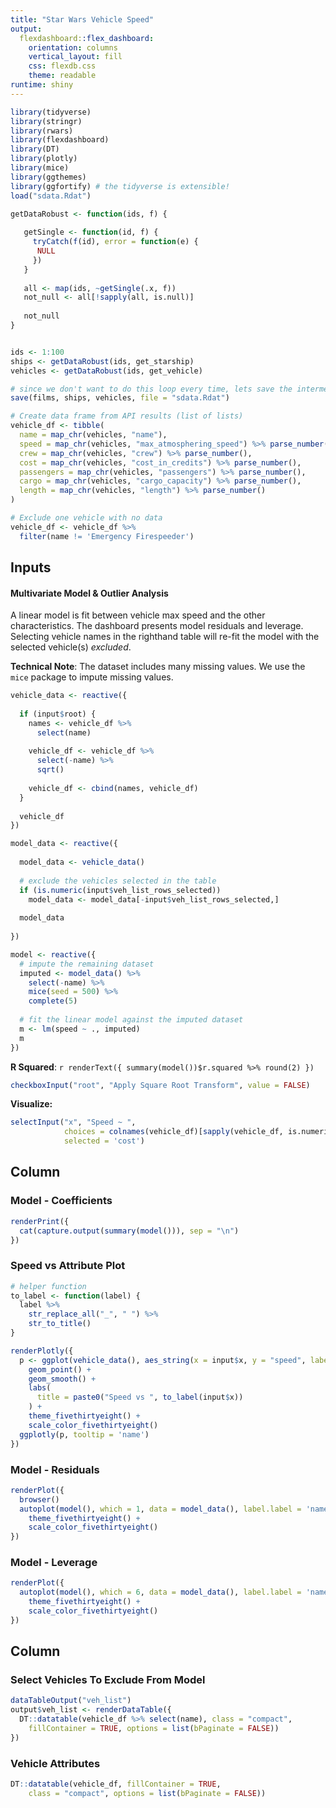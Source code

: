 ```yaml
---
title: "Star Wars Vehicle Speed"
output: 
  flexdashboard::flex_dashboard:
    orientation: columns
    vertical_layout: fill
    css: flexdb.css
    theme: readable
runtime: shiny   
---
```


```r
library(tidyverse)
library(stringr)
library(rwars)
library(flexdashboard)
library(DT)
library(plotly)
library(mice)
library(ggthemes)
library(ggfortify) # the tidyverse is extensible!
load("sdata.Rdat")
```

```r
getDataRobust <- function(ids, f) {
   
   getSingle <- function(id, f) { 
     tryCatch(f(id), error = function(e) { 
      NULL
     })
   }
   
   all <- map(ids, ~getSingle(.x, f))
   not_null <- all[!sapply(all, is.null)]
   
   not_null
}


ids <- 1:100
ships <- getDataRobust(ids, get_starship)
vehicles <- getDataRobust(ids, get_vehicle)

# since we don't want to do this loop every time, lets save the intermediate results
save(films, ships, vehicles, file = "sdata.Rdat")
```

```r
# Create data frame from API results (list of lists)
vehicle_df <- tibble(
  name = map_chr(vehicles, "name"),
  speed = map_chr(vehicles, "max_atmosphering_speed") %>% parse_number(),
  crew = map_chr(vehicles, "crew") %>% parse_number(),
  cost = map_chr(vehicles, "cost_in_credits") %>% parse_number(),
  passengers = map_chr(vehicles, "passengers") %>% parse_number(),
  cargo = map_chr(vehicles, "cargo_capacity") %>% parse_number(), 
  length = map_chr(vehicles, "length") %>% parse_number()
)

# Exclude one vehicle with no data
vehicle_df <- vehicle_df %>% 
  filter(name != 'Emergency Firespeeder')

```

Inputs {.sidebar}
----------------------

#### Multivariate Model & Outlier Analysis

A linear model is fit between vehicle max speed and the other characteristics. The dashboard presents model residuals and leverage. Selecting vehicle names in the righthand table will re-fit the model with the selected vehicle(s) *excluded*. 

**Technical Note**: The dataset includes many missing values. We use the `mice` package to impute missing values.

```r

vehicle_data <- reactive({
  
  if (input$root) {
    names <- vehicle_df %>%
      select(name)
    
    vehicle_df <- vehicle_df %>% 
      select(-name) %>% 
      sqrt()
    
    vehicle_df <- cbind(names, vehicle_df)
  }
  
  vehicle_df 
})

model_data <- reactive({
  
  model_data <- vehicle_data()
  
  # exclude the vehicles selected in the table
  if (is.numeric(input$veh_list_rows_selected)) 
    model_data <- model_data[-input$veh_list_rows_selected,]  
    
  model_data
  
})

model <- reactive({
  # impute the remaining dataset
  imputed <- model_data() %>% 
    select(-name) %>% 
    mice(seed = 500) %>% 
    complete(5)
  
  # fit the linear model against the imputed dataset
  m <- lm(speed ~ ., imputed)
  m
})
```


**R Squared**: `r renderText({ summary(model())$r.squared %>% round(2) })`

```r
checkboxInput("root", "Apply Square Root Transform", value = FALSE)
```


**Visualize:**

```r
selectInput("x", "Speed ~ ",
            choices = colnames(vehicle_df)[sapply(vehicle_df, is.numeric)],
            selected = 'cost')
```


Column {data-width=650 .tabset}
-------------

### Model - Coefficients

```r
renderPrint({
  cat(capture.output(summary(model())), sep = "\n")
})
```

### Speed vs Attribute Plot

```r
# helper function
to_label <- function(label) {
  label %>% 
    str_replace_all("_", " ") %>% 
    str_to_title()
}

renderPlotly({
  p <- ggplot(vehicle_data(), aes_string(x = input$x, y = "speed", label = 'name')) + 
    geom_point() +
    geom_smooth() +
    labs(
      title = paste0("Speed vs ", to_label(input$x))
    ) +
    theme_fivethirtyeight() +
    scale_color_fivethirtyeight()
  ggplotly(p, tooltip = 'name')
})
```

### Model - Residuals

```r
renderPlot({
  browser()
  autoplot(model(), which = 1, data = model_data(), label.label = 'name', alpha = 0.4) +
    theme_fivethirtyeight() +
    scale_color_fivethirtyeight()
})
```

### Model - Leverage

```r
renderPlot({
  autoplot(model(), which = 6, data = model_data(), label.label = 'name', alpha = 0.4) +
    theme_fivethirtyeight() +
    scale_color_fivethirtyeight()
})
```




Column {data-width=350 .tabset}
-----------------------------------------------------------------------

### Select Vehicles To Exclude From Model

```r
dataTableOutput("veh_list")
output$veh_list <- renderDataTable({
  DT::datatable(vehicle_df %>% select(name), class = "compact",
    fillContainer = TRUE, options = list(bPaginate = FALSE))
})

```

### Vehicle Attributes

```r
DT::datatable(vehicle_df, fillContainer = TRUE,
    class = "compact", options = list(bPaginate = FALSE))
```
